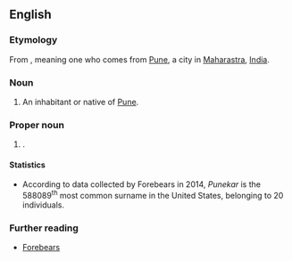 ==English==
{{wikipedia}}

===Etymology===
From {{der|en|mr|पुणेकर}}, meaning one who comes from [[Pune]], a city in [[Maharastra]], [[India]].

===Noun===
{{en-noun}}

# An inhabitant or native of [[Pune]].

===Proper noun===
{{en-proper noun|s}}

# {{surname|en|from=Marathi}}.

====Statistics====
* According to data collected by Forebears in 2014, ''Punekar'' is the 588089<sup>th</sup> most common surname in the United States, belonging to 20 individuals. 

===Further reading===
* [https://forebears.io/surnames/punekar Forebears]